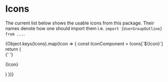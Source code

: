 
<Meta title="Icons" />

# Icons

The current list below shows the usable icons from this package. Their names denote how one should import them i.e. `import {UserGroupOutline} from ...`.

<div className="grid grid-cols-7 gap-2">
  {Object.keys(Icons).map(Icon => {
    const IconComponent = Icons[`${Icon}`]
    return (
      <div className="flex  p-2 flex-col h-32 w-32 items-center border border-border-subtle rounded-md">
        {' '}
        <IconComponent
          className="stroke-current w-10 h-10 border border-border bg-grey-50"
          key="1"
        />
        <p className="font-bold">{Icon}</p>
      </div>
    )
  })}
</div>
